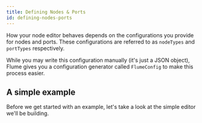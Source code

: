 ```yaml
---
title: Defining Nodes & Ports
id: defining-nodes-ports
---
```


How your node editor behaves depends on the configurations you provide for nodes and ports. These configurations are referred to as `nodeTypes` and `portTypes` respectively.

While you may write this configuration manually (it's just a JSON object), Flume gives you a configuration generator called `FlumeConfig` to make this process easier.

## A simple example

Before we get started with an example, let's take a look at the simple editor we'll be building.
